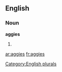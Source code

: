 
==English==

===Noun===
'''aggies'''

# {{plural of|[[aggie]]}}

[[Category:English plurals]]

[[ar:aggies]]
[[fr:aggies]]